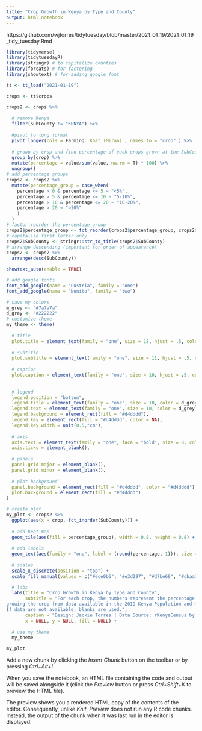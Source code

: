 ```yaml
---
title: "Crop Growth in Kenya by Type and County"
output: html_notebook
---
```


https://github.com/wjtorres/tidytuesday/blob/master/2021_01_19/2021_01_19_tidy_tuesday.Rmd

```r
library(tidyverse)
library(tidytuesdayR)
library(stringr) # to capitalize counties
library(forcats) # for factoring
library(showtext) # for adding google font
```
```r
tt <- tt_load("2021-01-19")
```
```r
crops <- tt$crops

crops2 <- crops %>%
  
  # remove Kenya
  filter(SubCounty != "KENYA") %>%
  
  #pivot to long format
  pivot_longer(cols = Farming:`Khat (Miraa)`, names_to = "crop" ) %>%
  
  # group by crop and find percentage of each crops grown at the SubCounty
  group_by(crop) %>%
  mutate(percentage = value/sum(value, na.rm = T) * 100) %>%
  ungroup()
# add percentage groups
crops2 <- crops2 %>%
  mutate(percentage_group = case_when(
    percentage > 0 & percentage <= 5 ~ "<5%",
    percentage > 5 & percentage <= 10 ~ "5-10%",
    percentage > 10 & percentage <= 20 ~ "10-20%",
    percentage > 20 ~ ">20%"
    )
  )
# factor reorder the percentage_group
crops2$percentage_group <- fct_reorder(crops2$percentage_group, crops2$percentage, min)
# capitalize first letter only
crops2$SubCounty <- stringr::str_to_title(crops2$SubCounty)
# arrange descending (important for order of appearance)
crops2 <- crops2 %>%
  arrange(desc(SubCounty))
```

```r
showtext_auto(enable = TRUE)

# add google fonts
font_add_google(name = "Lustria", family = "one")
font_add_google(name = "Nunito", family = "two")

# save my colors
m_grey <- "#7a7a7a"
d_grey <- "#222222"
# customize theme
my_theme <- theme(
  
  # title
  plot.title = element_text(family = "one", size = 18, hjust = .5, color = d_grey, margin = margin(10, 0, 15, 0)),
  
  # subtitle
  plot.subtitle = element_text(family = "one", size = 11, hjust = .5, color = d_grey, margin = margin(0, 0, 15, 0)),
  
  # caption
  plot.caption = element_text(family = "one", size = 10, hjust = .5, color = m_grey, margin = margin(15, 0, 10, 0)),
  
  
  # legend
  legend.position = "bottom",
  legend.title = element_text(family = "one", size = 10, color = d_grey),
  legend.text = element_text(family = "one", size = 10, color = d_grey),
  legend.background = element_rect(fill = "#d4dddd"),
  legend.key = element_rect(fill = "#d4dddd", color = NA),
  legend.key.width = unit(0.5,"cm"),
  
  # axis
  axis.text = element_text(family = "one", face = "bold", size = 8, color = d_grey),
  axis.ticks = element_blank(),
  
  # panels
  panel.grid.major = element_blank(),
  panel.grid.minor = element_blank(),
  
  # plot background
  panel.background = element_rect(fill = "#d4dddd", color = "#d4dddd"),
  plot.background = element_rect(fill = "#d4dddd")
)

# create plot
my_plot <- crops2 %>%
  ggplot(aes(x = crop, fct_inorder(SubCounty))) +
  
  # add heat map
  geom_tile(aes(fill = percentage_group), width = 0.8, height = 0.8) +
  
  # add labels
  geom_text(aes(family = "one", label = (round(percentage, 1))), size = 3) +
  
  # scales
  scale_x_discrete(position = "top") +
  scale_fill_manual(values = c("#ece0b6", "#e3d297", "#d7be69", "#cbaa3b"), breaks = c("<5%","5-10%","10-20%",">20%")) +

  # labs
  labs(title = "Crop Growth in Kenya by Type and County",
       subtitle = "For each crop, the numbers represent the percentage of households in the county \n
growing the crop from data available in the 2019 Kenya Population and Housing Census. \n
If data are not available, blanks are used.",
       caption = "Design: Jackie Torres | Data Source: rKenyaCensus by Shelmith Kariuki | #TidyTuesday 2021W4",
       x = NULL, y = NULL, fill = NULL) +
  
  # use my theme
  my_theme
```

```r
my_plot
```



Add a new chunk by clicking the *Insert Chunk* button on the toolbar or by pressing *Ctrl+Alt+I*.

When you save the notebook, an HTML file containing the code and output will be saved alongside it (click the *Preview* button or press *Ctrl+Shift+K* to preview the HTML file).

The preview shows you a rendered HTML copy of the contents of the editor. Consequently, unlike *Knit*, *Preview* does not run any R code chunks. Instead, the output of the chunk when it was last run in the editor is displayed.
